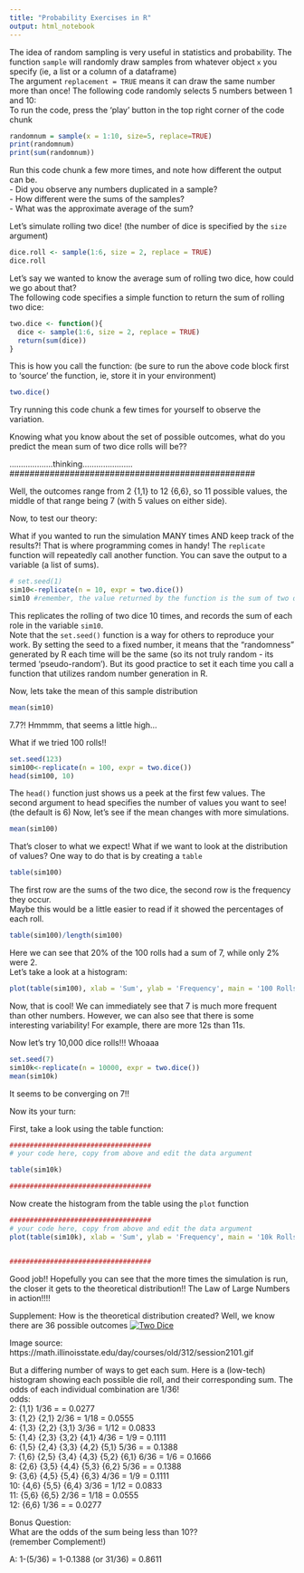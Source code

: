 ---
title: "Probability Exercises in R"
output: html_notebook
---

The idea of random sampling is very useful in statistics and probability.
The function `sample` will randomly draw samples from whatever object `x` you specify (ie, a list or a column of a dataframe)  
The argument `replacement = TRUE` means it can draw the same number more than once!
The following code randomly selects 5 numbers between 1 and 10:  
To run the code, press the 'play' button in the top right corner of the code chunk

```{r}
randomnum = sample(x = 1:10, size=5, replace=TRUE)
print(randomnum)
print(sum(randomnum))
```

Run this code chunk a few more times, and note how different the output can be.  
- Did you observe any numbers duplicated in a sample?  
- How different were the sums of the samples?  
- What was the approximate average of the sum?  
  
    
Let's simulate rolling two dice! (the number of dice is specified by the `size` argument)
```{r}
dice.roll <- sample(1:6, size = 2, replace = TRUE)
dice.roll
```
  
Let's say we wanted to know the average sum of rolling two dice, how could we go about that?  
The following code specifies a simple function to return the sum of rolling two dice:  
```{r}
two.dice <- function(){
  dice <- sample(1:6, size = 2, replace = TRUE)
  return(sum(dice))
}
```
This is how you call the function:  (be sure to run the above code block first to 'source' the function, ie, store it in your environment)
```{r}
two.dice()
```
Try running this code chunk a few times for yourself to observe the variation.  
  
Knowing what you know about the set of possible outcomes, what do you predict the mean sum of two dice rolls will be??  

#################################################  
...................thinking......................  
#################################################  

Well, the outcomes range from 2 {1,1} to 12 {6,6}, so 11 possible values, the middle of that range being 7 (with 5 values on either side).  

Now, to test our theory:  

What if you wanted to run the simulation MANY times AND keep track of the results?!  That is where programming comes in handy!  The `replicate` function will repeatedly call another function.  You can save the output to a variable (a list of sums).    
```{r}
# set.seed(1) 
sim10<-replicate(n = 10, expr = two.dice())
sim10 #remember, the value returned by the function is the sum of two dice values
```
This replicates the rolling of two dice 10 times, and records the sum of each role in the variable `sim10`.  
Note that the `set.seed()` function is a way for others to reproduce your work.  By setting the seed to a fixed number, it means that the "randomness" generated by R each time will be the same (so its not truly random - its termed 'pseudo-random'). But its good practice to set it each time you call a function that utilizes random number generation in R.     
  
Now, lets take the mean of this sample distribution  
```{r}
mean(sim10)
```
7.7?! Hmmmm, that seems a little high...  
  
What if we tried 100 rolls!!  
```{r}
set.seed(123)
sim100<-replicate(n = 100, expr = two.dice())
head(sim100, 10)
```
The `head()` function just shows us a peek at the first few values.  The second argument to head specifies the number of values you want to see! (the default is 6)  Now, let's see if the mean changes with more simulations. 
```{r}
mean(sim100)
```
That's closer to what we expect!  What if we want to look at the distribution of values?  One way to do that is by creating a `table`
```{r}
table(sim100)
```
The first row are the sums of the two dice, the second row is the frequency they occur.  
Maybe this would be a little easier to read if it showed the percentages of each roll.
```{r}
table(sim100)/length(sim100)
```
Here we can see that 20% of the 100 rolls had a sum of 7, while only 2% were 2.  
Let's take a look at a histogram:  
```{r}
plot(table(sim100), xlab = 'Sum', ylab = 'Frequency', main = '100 Rolls of 2 Fair Dice')
```
Now, that is cool!  We can immediately see that 7 is much more frequent than other numbers.  However, we can also see that there is some interesting variability!  For example, there are more 12s than 11s.  



Now let's try 10,000 dice rolls!!! Whoaaa
```{r}
set.seed(7)
sim10k<-replicate(n = 10000, expr = two.dice())
mean(sim10k)
```
It seems to be converging on 7!!  
  
Now its your turn:

First, take a look using the table function:
```{r}
###################################
# your code here, copy from above and edit the data argument

table(sim10k)

###################################
```


Now create the histogram from the table using the `plot` function
```{r}
###################################
# your code here, copy from above and edit the data argument
plot(table(sim10k), xlab = 'Sum', ylab = 'Frequency', main = '10k Rolls of 2 Fair Dice')


###################################
```

Good job!! Hopefully you can see that the more times the simulation is run, the closer it gets to the theoretical distribution!!  The Law of Large Numbers in action!!!!


  
Supplement: 
How is the theoretical distribution created?  Well, we know there are 36 possible outcomes
[![Two Dice](https://math.illinoisstate.edu/day/courses/old/312/session2101.gif)](https://math.illinoisstate.edu/day/courses/old/312/session2101.gif)  
  
Image source:  https://math.illinoisstate.edu/day/courses/old/312/session2101.gif
  
  
But a differing number of ways to get each sum.  Here is a (low-tech) histogram showing each possible die roll, and their corresponding sum.  The odds of each individual combination are 1/36!  
                                            odds:  
2:  {1,1}                                   1/36 =      = 0.0277  
3:  {1,2} {2,1}                             2/36 = 1/18 = 0.0555  
4:  {1,3} {2,2} {3,1}                       3/36 = 1/12 = 0.0833  
5:  {1,4} {2,3} {3,2} {4,1}                 4/36 = 1/9  = 0.1111  
6:  {1,5} {2,4} {3,3} {4,2} {5,1}           5/36 =      = 0.1388  
7:  {1,6} {2,5} {3,4} {4,3} {5,2} {6,1}     6/36 = 1/6  = 0.1666  
8:  {2,6} {3,5} {4,4} {5,3} {6,2}           5/36 =      = 0.1388  
9:  {3,6} {4,5} {5,4} {6,3}                 4/36 = 1/9  = 0.1111  
10: {4,6} {5,5} {6,4}                       3/36 = 1/12 = 0.0833  
11: {5,6} {6,5}                             2/36 = 1/18 = 0.0555  
12: {6,6}                                   1/36 =      = 0.0277  
  
Bonus Question:  
What are the odds of the sum being less than 10??  
(remember Complement!)  
  
A:  1-(5/36) = 1-0.1388 (or 31/36) = 0.8611  
